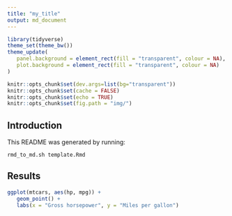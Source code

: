 ```yaml
---
title: "my_title"
output: md_document
---
```


```r
library(tidyverse)
theme_set(theme_bw())
theme_update(
   panel.background = element_rect(fill = "transparent", colour = NA),
   plot.background = element_rect(fill = "transparent", colour = NA)
)

knitr::opts_chunk$set(dev.args=list(bg="transparent"))
knitr::opts_chunk$set(cache = FALSE)
knitr::opts_chunk$set(echo = TRUE)
knitr::opts_chunk$set(fig.path = "img/")
```

## Introduction

This README was generated by running:

    rmd_to_md.sh template.Rmd

## Results

```r
ggplot(mtcars, aes(hp, mpg)) +
   geom_point() +
   labs(x = "Gross horsepower", y = "Miles per gallon")
```

